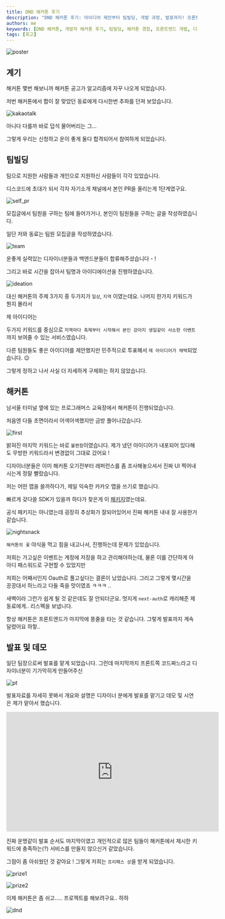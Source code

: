```yaml
---
title: DND 해커톤 후기
description: "DND 해커톤 후기: 아이디어 제안부터 팀빌딩, 개발 과정, 발표까지! 프론트엔드 개발과 디자이너 협업, 카카오 맵 SDK 활용, OAuth 구현 경험을 담은 생생한 기록입니다."
authors: me
keywords: [DND 해커톤, 개발자 해커톤 후기, 팀빌딩, 해커톤 경험, 프론트엔드 개발, 디자이너 협업, 카카오 맵]
tags: [회고]
---
```


![poster](../img/dnd-1.jpg)

## 계기

해커톤 몇번 해보니까 해커톤 공고가 알고리즘에 자꾸 나오게 되었습니다.

저번 해커톤에서 합이 잘 맞았던 동료에게 다시한번 추파를 던져 보았습니다.

![kakaotalk](../img/dnd-2.png)

아니다 다를까 바로 덥석 물어버리는 그...

그렇게 우리는 신청하고 운이 좋게 둘다 합격되어서 참여하게 되었습니다.

## 팀빌딩

팀으로 지원한 사람들과 개인으로 지원하신 사람들이 각각 있었습니다.

디스코드에 초대가 되서 각자 자기소개 채널에서 본인 PR을 올리는게 1단계였구요.

![self_pr](../img/dnd-7.png)

모집글에서 팀원을 구하는 팀에 들어가거나, 본인이 팀원들을 구하는 글을 작성하였습니다.

일단 저와 동료는 팀원 모집글을 작성하였습니다.

![team](../img/dnd-8.png)

운좋게 실력있는 디자이너분들과 백엔드분들이 합류해주셨습니다 - !

그리고 바로 시간을 잡아서 팀명과 아이디에이션을 진행하였습니다.

![ideation](../img/dnd-9.png)

대신 해커톤의 주제 3가지 중 두가지가 `일상`, `지역` 이였는데요. 나머지 한가지 키워드가 뭔지 몰라서

제 아이디어는

두가지 키워드를 중심으로 `지역마다 축제부터 시작해서 본인 강아지 생일같이 사소한 이벤트`까지 보여줄 수 있는 서비스였습니다.

다른 팀원들도 좋은 아이디어를 제안했지만 민주적으로 투표해서 `제 아이디어가 채택`되었습니다. 😉

그렇게 정하고 나서 사실 더 자세하게 구체화는 하지 않았습니다.

## 해커톤

남서울 터미널 옆에 있는 프로그래머스 교육장에서 해커톤이 진행되었습니다.

처음엔 다들 초면이라서 어색어색했지만 금방 풀어나갔습니다.

![first](../img/dnd-3.png)

밝혀진 마지막 키워드는 바로 `불편함`이였습니다. 제가 냈던 아이디어가 내포되어 있다해도 무방한 키워드라서 변경없이 그대로 갔어요 !

디자이너분들은 이미 해커톤 오기전부터 레퍼런스를 좀 조사해놓으셔서 진짜 UI 찍어내시는게 정말 빨랐습니다.

저는 어떤 맵을 쓸까하다가, 제일 익숙한 카카오 맵을 쓰기로 했습니다.

빠르게 갖다쓸 SDK가 있을까 하다가 찾은게 이 [패키지](https://github.com/JaeSeoKim/react-kakao-maps-sdk)였는데요.

공식 패키지는 아니였는데 굉장히 추상화가 잘되어있어서 진짜 해커톤 내내 잘 사용한거 같습니다.

![nightsnack](../img/dnd-4.png)

`해커톤의 꽃` 야식을 먹고 힘을 내고나서, 진행하는데 문제가 있었습니다.

저희는 가고싶은 이벤트는 계정에 저장을 하고 관리해야하는데, 물론 이를 간단하게 아아디 패스워드로 구현할 수 있었지만

저희는 어째서인지 Oauth로 풀고싶다는 결론이 났었습니다. 그리고 그렇게 몇시간을 끙끙대서 하느라고 다들 죽을 맛이였죠 ㅋㅋㅋ ..

새벽이라 그런가 쉽게 될 것 같은데도 잘 안되더군요. 멋지게 `next-auth`로 캐리해준 제 동료에게.. 리스펙을 보냅니다.

항상 해커톤은 프론트엔드가 마지막에 똥줄을 타는 것 같습니다. 그렇게 발표까지 계속 달렸어요 하핳..

## 발표 및 데모

일단 팀장으로써 발표를 맡게 되었습니다. 그런데 마지막까지 프론트쪽 코드짜느라고 디자이너분이 기가막히게 만들어주신

![pt](../img/dnd-10.png)

발표자료를 자세히 못봐서 개요와 설명은 디자이너 분에게 발표를 맡기고 데모 및 시연은 제가 맡아서 했습니다.

<iframe
  width="560"
  height="315"
  src="https://www.youtube.com/embed/R-oSUp2eXLY?si=IMn_kZqAgmrnFpjT"
  title="YouTube video player"
  frameBorder="0"
  allow="accelerometer; autoplay; clipboard-write; encrypted-media; gyroscope; picture-in-picture; web-share"
  referrerPolicy="strict-origin-when-cross-origin"
  allowFullScreen
></iframe>

진짜 운명같이 발표 순서도 마지막이였고 개인적으로 많은 팀들이 해커톤에서 제시한 키워드에 충족하는(?) 서비스를 만들지 않으신거 같았습니다.

그점이 좀 아쉬웠던 것 같아요 ! 그렇게 저희는 `프리패스 상`을 받게 되었습니다.

![prize1](../img/dnd-5.jpeg)

![prize2](../img/dnd-6.png)

이제 해커톤은 좀 쉬고..... 프로젝트를 해보려구요.. 하하

![dnd](../img/dnd-11.png)
